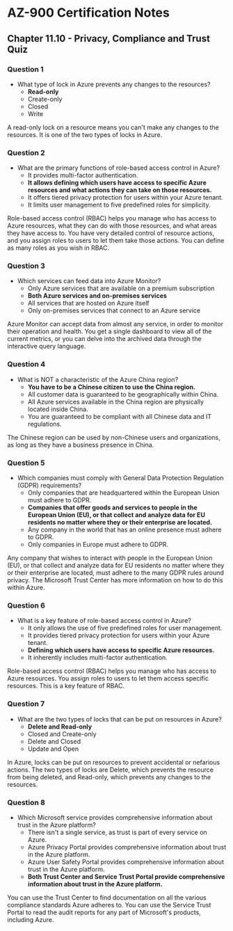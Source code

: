 # AZ-900 Certification Notes
## Chapter 11.10 - Privacy, Compliance and Trust Quiz

### Question 1
* What type of lock in Azure prevents any changes to the resources?
	* **Read-only**
	* Create-only
	* Closed
	* Write

A read-only lock on a resource means you can't make any changes to the resources. It is one of the two types of locks in Azure.

### Question 2
* What are the primary functions of role-based access control in Azure?
	* It provides multi-factor authentication.
	* **It allows defining which users have access to specific Azure resources and what actions they can take on those resources.**
	* It offers tiered privacy protection for users within your Azure tenant.
	* It limits user management to five predefined roles for simplicity.

Role-based access control (RBAC) helps you manage who has access to Azure resources, what they can do with those resources, and what areas they have access to. You have very detailed control of resource actions, and you assign roles to users to let them take those actions. You can define as many roles as you wish in RBAC.

### Question 3
* Which services can feed data into Azure Monitor?
	* Only Azure services that are available on a premium subscription
	* **Both Azure services and on-premises services**
	* All services that are hosted on Azure itself
	* Only on-premises services that connect to an Azure service

Azure Monitor can accept data from almost any service, in order to monitor their operation and health. You get a single dashboard to view all of the current metrics, or you can delve into the archived data through the interactive query language.

### Question 4
* What is NOT a characteristic of the Azure China region?
	* **You have to be a Chinese citizen to use the China region.**
	* All customer data is guaranteed to be geographically within China.
	* All Azure services available in the China region are physically located inside China.
	* You are guaranteed to be compliant with all Chinese data and IT regulations.

The Chinese region can be used by non-Chinese users and organizations, as long as they have a business presence in China.

### Question 5
* Which companies must comply with General Data Protection Regulation (GDPR) requirements?
	* Only companies that are headquartered within the European Union must adhere to GDPR.
	* **Companies that offer goods and services to people in the European Union (EU), or that collect and analyze data for EU residents no matter where they or their enterprise are located.**
	* Any company in the world that has an online presence must adhere to GDPR.
	* Only companies in Europe must adhere to GDPR.

Any company that wishes to interact with people in the European Union (EU), or that collect and analyze data for EU residents no matter where they or their enterprise are located, must adhere to the many GDPR rules around privacy. The Microsoft Trust Center has more information on how to do this within Azure.

### Question 6
* What is a key feature of role-based access control in Azure?
	* It only allows the use of five predefined roles for user management.
	* It provides tiered privacy protection for users within your Azure tenant.
	* **Defining which users have access to specific Azure resources.**
	* It inherently includes multi-factor authentication.

Role-based access control (RBAC) helps you manage who has access to Azure resources. You assign roles to users to let them access specific resources. This is a key feature of RBAC.

### Question 7
* What are the two types of locks that can be put on resources in Azure?
	* **Delete and Read-only**
	* Closed and Create-only
	* Delete and Closed
	* Update and Open

In Azure, locks can be put on resources to prevent accidental or nefarious actions. The two types of locks are Delete, which prevents the resource from being deleted, and Read-only, which prevents any changes to the resources.

### Question 8
* Which Microsoft service provides comprehensive information about trust in the Azure platform?
	* There isn't a single service, as trust is part of every service on Azure.
	* Azure Privacy Portal provides comprehensive information about trust in the Azure platform.
	* Azure User Safety Portal provides comprehensive information about trust in the Azure platform.
	* **Both Trust Center and Service Trust Portal provide comprehensive information about trust in the Azure platform.**

You can use the Trust Center to find documentation on all the various compliance standards Azure adheres to. You can use the Service Trust Portal to read the audit reports for any part of Microsoft's products, including Azure.